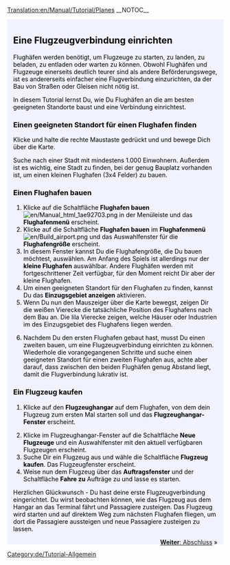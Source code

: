 [[Translation:en/Manual/Tutorial/Planes]]
__NOTOC__
{{en/Tabs|5|4
|Tutorial/De|1. Spiel beginnen<!--
-->|Tutorial/Busverbindungen/De|2. Busverbindungen<!--
-->|Tutorial/Zugverbindungen/De|3. Zugverbindungen<!--
-->|Tutorial/Flugzeugverbindungen/De|4.Flugzeugverbindungen<!--
-->|Tutorial/Abschluss/De|5. Abschluss}}
<div style="padding:.5em 1em 1em 1em; border-top:none; background-color:#f1f2fe; color:#000;">
{{de/Tutorial}}
== Eine Flugzeugverbindung einrichten ==
Flughäfen werden benötigt, um Flugzeuge zu starten, zu landen, zu beladen, zu entladen oder warten zu können. Obwohl Flughäfen und Flugzeuge einerseits deutlich teurer sind als andere Beförderungswege, ist es andererseits einfacher eine Flugverbindung einzurichten, da der Bau von Straßen oder Gleisen nicht nötig ist.

In diesem Tutorial lernst Du, wie Du Flughäfen an die am besten geeigneten Standorte baust und eine Verbindung einrichtest.
{{en/Phototable|[[File:en/airport s.png]]|Kleiner Flughafen (3x4 Felder)|none}}

=== Einen geeigneten Standort für einen Flughafen finden ===
Klicke und halte die rechte Maustaste gedrückt und und bewege Dich über die Karte.

Suche nach einer Stadt mit mindestens 1.000 Einwohnern. Außerdem ist es wichtig, eine Stadt zu finden, bei der genug Bauplatz vorhanden ist, um einen kleinen Flughafen (3x4 Felder) zu bauen.

=== Einen Flughafen bauen ===
# Klicke auf die Schaltfläche '''Flughafen bauen''' [[File:en/Manual html 1ae92703.png]] in der Menüleiste und das '''Flughafenmenü''' erscheint.
# Klicke auf die Schaltfläche '''Flughafen bauen''' im '''Flughafenmenü''' [[File:en/Build airport.png]] und das Auswahlfenster für die '''Flughafengröße''' erscheint.
# In diesem Fenster kannst Du die Flughafengröße, die Du bauen möchtest, auswählen. Am Anfang des Spiels ist allerdings nur der '''kleine Flughafen''' auswählbar. Andere Flughäfen werden mit fortgeschrittener Zeit verfügbar, für den Moment reicht Dir aber der kleine Flughafen.
# Um einen geeigneten Standort für den Flughafen zu finden, kannst Du das '''Einzugsgebiet anzeigen''' aktivieren.
# Wenn Du nun den Mauszeiger über die Karte bewegst, zeigen Dir die weißen Vierecke die tatsächliche Position des Flughafens nach dem Bau an. Die lila Vierecke zeigen, welche Häuser oder Industrien im des Einzugsgebiet des Flughafens liegen werden.
{{en/Phototable|[[File:en/Build-airport-3.png|400px]]|Ein geeigneter Standort für einen Flughafen.|none|6=:}}
<ol start="6">
<li>Nachdem Du den ersten Flughafen gebaut hast, musst Du einen zweiten bauen, um eine Flugzeugverbindung einrichten zu können. Wiederhole die vorangegangenen Schritte und suche einen geeigneten Standort für einen zweiten Flughafen aus, achte aber darauf, dass zwischen den beiden Flughäfen genug Abstand liegt, damit die Flugverbindung lukrativ ist.
</ol>

=== Ein Flugzeug kaufen ===
#Klicke auf den '''Flugzeughangar''' auf dem Flughafen, von dem dein Flugzeug zum ersten Mal starten soll und das '''Flugzeughangar-Fenster''' erscheint.
{{en/Phototable|[[File:de/Step1aircraft.png|550px]]|Flugzeughangar-Fenster|none|6=:}}
<ol start="2">
<li>Klicke im Flugzeughangar-Fenster auf die Schaltfläche '''Neue Flugzeuge''' und ein Auswahlfenster mit den aktuell verfügbaren Flugzeugen erscheint.
<li>Suche Dir ein Flugzeug aus und wähle die Schaltfläche '''Flugzeug kaufen'''. Das Flugzeugfenster erscheint.
<li>Weise nun dem Flugzeug über das '''Auftragsfenster''' und der Schaltfläche '''Fahre zu''' Aufträge zu und lasse es starten.
</ol>

Herzlichen Glückwunsch - Du hast deine erste Flugzeugverbindung eingerichtet. Du wirst beobachten können, wie das Flugzeug aus dem Hangar an das Terminal fährt und Passagiere zusteigen. Das Flugzeug wird starten und auf direktem Weg zum nächsten Flughafen fliegen, um dort die Passagiere aussteigen und neue Passagiere zusteigen zu lassen.

<span style="float: right">[[de/Manual/Tutorial/Abschluss|'''Weiter''': Abschluss]] &raquo;</span>
</div>
[[Category:de/Tutorial-Allgemein]]